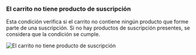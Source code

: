 ### El carrito no tiene producto de suscripción

Esta condición verifica si el carrito no contiene ningún producto que forme parte de una suscripción. Si no hay productos de suscripción presentes, se considera que la condición se cumple.

<img
  src="/images/essentials/condition-sets/cart-has-no-subscription-product.webp"
  alt="El carrito no tiene producto de suscripción"
/>
